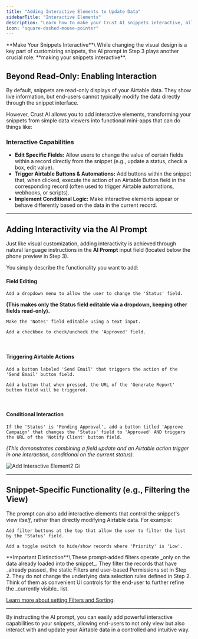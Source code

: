 ```yaml
---
title: "Adding Interactive Elements to Update Data"
sidebarTitle: "Interactive Elements"
description: "Learn how to make your Crust AI snippets interactive, allowing users to edit data or trigger actions via the AI prompt."
icon: "square-dashed-mouse-pointer"
---
```


<Tip>
  **Make Your Snippets Interactive**\
  While changing the visual design is a key part of customizing snippets, the AI prompt in Step 3 plays another crucial role: **making your snippets interactive**.
</Tip>

## Beyond Read-Only: Enabling Interaction

By default, snippets are read-only displays of your Airtable data. They show live information, but end-users cannot typically modify the data directly through the snippet interface.

However, Crust AI allows you to add interactive elements, transforming your snippets from simple data viewers into functional mini-apps that can do things like:

### Interactive Capabilities

- **Edit Specific Fields:** Allow users to change the value of certain fields within a record directly from the snippet (e.g., update a status, check a box, edit value).
- **Trigger Airtable Buttons & Automations:** Add buttons within the snippet that, when clicked, execute the action of an Airtable Button field in the corresponding record (often used to trigger Airtable automations, webhooks, or scripts).
- **Implement Conditional Logic:** Make interactive elements appear or behave differently based on the data in the current record.

---

## Adding Interactivity via the AI Prompt

Just like visual customization, adding interactivity is achieved through natural language instructions in the **AI Prompt** input field (located below the phone preview in Step 3).

You simply describe the functionality you want to add:

#### Field Editing

```
Add a dropdown menu to allow the user to change the 'Status' field.
```

__(This makes only the Status field editable via a dropdown, keeping other fields read-only).__

```
Make the 'Notes' field editable using a text input.
```

```
Add a checkbox to check/uncheck the 'Approved' field.
```

<br />

#### Triggering Airtable Actions

```
Add a button labeled 'Send Email' that triggers the action of the 'Send Email' button field.
```

```
Add a button that when pressed, the URL of the 'Generate Report' button field will be triggered.
```

<br />

#### Conditional Interaction

```
If the 'Status' is 'Pending Approval', add a button titled 'Approve Campaign' that changes the 'Status' field to 'Approved' AND triggers the URL of the 'Notify Client' button field.
```

_(This demonstrates combining a field update and an Airtable action trigger in one interaction, conditional on the current status)._

![Add Interactive Element2 Gi](/add-interactive-element2.gif)

---

## Snippet-Specific Functionality (e.g., Filtering the View)

The prompt can also add interactive elements that control the snippet's view _itself_, rather than directly modifying Airtable data. For example:

```
Add filter buttons at the top that allow the user to filter the list by the 'Status' field.
```

```
Add a toggle switch to hide/show records where 'Priority' is 'Low'.
```

<Info>
  **Important Distinction**\
  These prompt-added filters operate _only on the data already loaded into the snippet_. They filter the records that have _already passed_ the static Filters and user-based Permissions set in Step 2. They do not change the underlying data selection rules defined in Step 2. Think of them as convenient UI controls for the end-user to further refine the _currently visible_ list.

  [Learn more about setting Filters and Sorting](/chapters/selecting-which-data-to-display/setting-filters-and-sorting-for-multiple-items-snippets).
</Info>

---

By instructing the AI prompt, you can easily add powerful interactive capabilities to your snippets, allowing end-users to not only view but also interact with and update your Airtable data in a controlled and intuitive way.